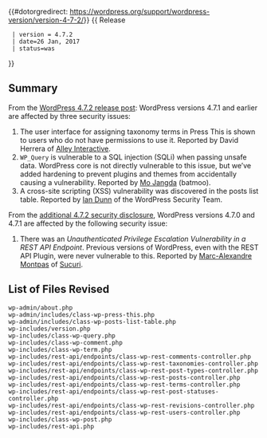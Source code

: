 {{#dotorgredirect: https://wordpress.org/support/wordpress-version/version-4-7-2/}}
{{Languages|
{{en|Version 4.7.2}}
{{ja|Version 4.7.2}}
}}
{{ Release
  | version = 4.7.2
  | date=26 Jan, 2017
  | status=was
}}

== Summary ==
  
From the [https://wordpress.org/news/2017/01/wordpress-4-7-2-security-release/ WordPress 4.7.2 release post]: WordPress versions 4.7.1 and earlier are affected by three security issues:
# The user interface for assigning taxonomy terms in Press This is shown to users who do not have permissions to use it. Reported by David Herrera of [https://www.alleyinteractive.com/ Alley Interactive].
# <code>WP_Query</code> is vulnerable to a SQL injection (SQLi) when passing unsafe data. WordPress core is not directly vulnerable to this issue, but we’ve added hardening to prevent plugins and themes from accidentally causing a vulnerability. Reported by [https://github.com/mjangda Mo Jangda] (batmoo).
# A cross-site scripting (XSS) vulnerability was discovered in the posts list table. Reported by [https://iandunn.name/ Ian Dunn] of the WordPress Security Team.

From the [https://make.wordpress.org/core/2017/02/01/disclosure-of-additional-security-fix-in-wordpress-4-7-2/ additional 4.7.2 security disclosure], WordPress versions 4.7.0 and 4.7.1 are affected by the following security issue:
# There was an ''Unauthenticated Privilege Escalation Vulnerability in a REST API Endpoint''. Previous versions of WordPress, even with the REST API Plugin, were never vulnerable to this. Reported by [https://twitter.com/MarcS0h Marc-Alexandre Montpas] of [https://sucuri.net/ Sucuri].

== List of Files Revised ==
 
<pre>
wp-admin/about.php
wp-admin/includes/class-wp-press-this.php
wp-admin/includes/class-wp-posts-list-table.php
wp-includes/version.php
wp-includes/class-wp-query.php
wp-includes/class-wp-comment.php
wp-includes/class-wp-term.php
wp-includes/rest-api/endpoints/class-wp-rest-comments-controller.php
wp-includes/rest-api/endpoints/class-wp-rest-taxonomies-controller.php
wp-includes/rest-api/endpoints/class-wp-rest-post-types-controller.php
wp-includes/rest-api/endpoints/class-wp-rest-posts-controller.php
wp-includes/rest-api/endpoints/class-wp-rest-terms-controller.php
wp-includes/rest-api/endpoints/class-wp-rest-post-statuses-controller.php
wp-includes/rest-api/endpoints/class-wp-rest-revisions-controller.php
wp-includes/rest-api/endpoints/class-wp-rest-users-controller.php
wp-includes/class-wp-post.php
wp-includes/rest-api.php
</pre>